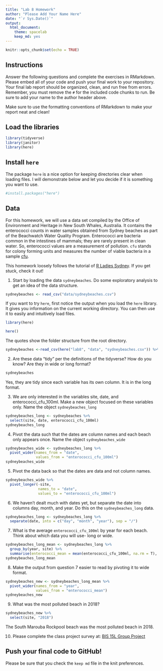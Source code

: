 ```yaml
---
title: "Lab 8 Homework"
author: "Please Add Your Name Here"
date: "`r Sys.Date()`"
output:
  html_document: 
    theme: spacelab
    keep_md: yes
---
```


```r
knitr::opts_chunk$set(echo = TRUE)
```

## Instructions
Answer the following questions and complete the exercises in RMarkdown. Please embed all of your code and push your final work to your repository. Your final lab report should be organized, clean, and run free from errors. Remember, you must remove the `#` for the included code chunks to run. Be sure to add your name to the author header above.  

Make sure to use the formatting conventions of RMarkdown to make your report neat and clean!  

## Load the libraries
```r
library(tidyverse)
library(janitor)
library(here)
``` 

## Install `here`
The package `here` is a nice option for keeping directories clear when loading files. I will demonstrate below and let you decide if it is something you want to use.  
```r
#install.packages("here")
```

## Data
For this homework, we will use a data set compiled by the Office of Environment and Heritage in New South Whales, Australia. It contains the enterococci counts in water samples obtained from Sydney beaches as part of the Beachwatch Water Quality Program. Enterococci are bacteria common in the intestines of mammals; they are rarely present in clean water. So, enterococci values are a measurement of pollution. `cfu` stands for colony forming units and measures the number of viable bacteria in a sample [cfu](https://en.wikipedia.org/wiki/Colony-forming_unit).   

This homework loosely follows the tutorial of [R Ladies Sydney](https://rladiessydney.org/). If you get stuck, check it out!  

1. Start by loading the data `sydneybeaches`. Do some exploratory analysis to get an idea of the data structure.
```r
sydneybeaches <- read_csv("data/sydneybeaches.csv")
```

If you want to try `here`, first notice the output when you load the `here` library. It gives you information on the current working directory. You can then use it to easily and intuitively load files.
```r
library(here)

here()
```

The quotes show the folder structure from the root directory.
```r
sydneybeaches <-read_csv(here("lab8", "data", "sydneybeaches.csv")) %>% janitor::clean_names()
```
2. Are these data "tidy" per the definitions of the tidyverse? How do you know? Are they in wide or long format?
```r
sydneybeaches
```
Yes, they are tidy since each variable has its own column. It is in the long format.

3. We are only interested in the variables site, date, and enterococci_cfu_100ml. Make a new object focused on these variables only. Name the object `sydneybeaches_long`
```r
sydneybeaches_long <- sydneybeaches %>% 
  select(site, date, enterococci_cfu_100ml)
sydneybeaches_long
```
4. Pivot the data such that the dates are column names and each beach only appears once. Name the object `sydneybeaches_wide`
```r
sydneybeaches_wide <- sydneybeaches_long %>% 
  pivot_wider(names_from = "date",
              values_from = "enterococci_cfu_100ml")
sydneybeaches_wide
```

5. Pivot the data back so that the dates are data and not column names.
```r
sydneybeaches_wide %>% 
  pivot_longer(-site,
               names_to = "date",
               values_to = "enterococci_cfu_100ml")
```

6. We haven't dealt much with dates yet, but separate the date into columns day, month, and year. Do this on the `sydneybeaches_long` data.
```r
sydneybeaches_long <- sydneybeaches_long %>% 
  separate(date, into = c("day", "month", "year"), sep = "/")
```

7. What is the average `enterococci_cfu_100ml` by year for each beach. Think about which data you will use- long or wide.
```r
sydneybeaches_long_mean <- sydneybeaches_long %>% 
  group_by(year, site) %>% 
  summarise(enterococci_mean = mean(enterococci_cfu_100ml, na.rm = T), .groups = "keep")
sydneybeaches_long_mean
```
8. Make the output from question 7 easier to read by pivoting it to wide format.
```r
sydneybeaches_new <- sydneybeaches_long_mean %>% 
  pivot_wider(names_from = "year",
              values_from = "enterococci_mean")
sydneybeaches_new
```

9. What was the most polluted beach in 2018?
```r
sydneybeaches_new %>% 
  select(site, "2018")
```
The South Marouba Rockpool beach was the most polluted beach in 2018.

10. Please complete the class project survey at: [BIS 15L Group Project](https://forms.gle/H2j69Z3ZtbLH3efW6)


## Push your final code to GitHub!
Please be sure that you check the `keep md` file in the knit preferences.   